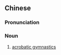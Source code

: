 {{also|技巧运动}}
==Chinese==
{{zh-forms|s=技巧运动|type=22}}

===Pronunciation===
{{zh-pron
|m=jìqiǎo yùndòng
|cat=n
}}

===Noun===
{{zh-noun}}

# {{lb|zh|sports}} [[acrobatic gymnastics]]